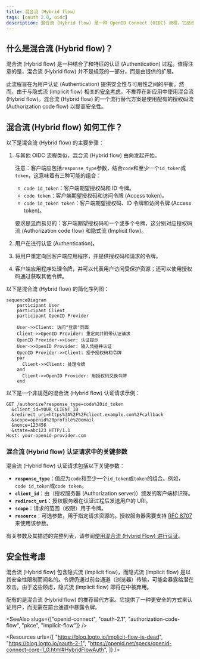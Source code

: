 ```yaml
---
title: 混合流 (Hybrid flow)
tags: [oauth 2.0, oidc]
description: 混合流 (Hybrid flow) 是一种 OpenID Connect (OIDC) 流程，它结合了授权码流 (Authorization code flow) 和隐式流 (Implicit flow)。它旨在为认证 (Authentication) 提供安全性与可用性之间的平衡。
---
```


## 什么是混合流 (Hybrid flow)？

混合流 (Hybrid flow) 是一种结合了<Ref slug="authorization-code-flow" />和<Ref slug="implicit-flow" />特征的认证 (Authentication) 过程。值得注意的是，混合流 (Hybrid flow) 并不是<Ref slug="oauth-2.0" />规范的一部分，而是由<Ref slug="openid-connect" />提供的扩展。

此流程旨在为用户认证 (Authentication) 提供安全性与可用性之间的平衡。然而，由于与隐式流 (Implicit flow) 相关的[安全考虑](#security-considerations)，不推荐在新应用中使用混合流 (Hybrid flow)。混合流 (Hybrid flow) 的一个流行替代方案是使用配有<Ref slug="pkce" />的授权码流 (Authorization code flow) 以提高安全性。

## 混合流 (Hybrid flow) 如何工作？

以下是混合流 (Hybrid flow) 的主要步骤：

1. 与其他 OIDC 流程类似，混合流 (Hybrid flow) 由<Ref slug="client" />向<Ref slug="openid-connect" headingId="openid-provider-op" />发起<Ref slug="authentication-request" />开始。

    注意：客户端应包括`response_type`参数，结合`code`和至少一个`id_token`或`token`，这意味着有三种可能的组合：

      - `code id_token`：客户端期望授权码和 ID 令牌。
      - `code token`：客户端期望授权码和访问令牌 (Access token)。
      - `code id_token token`：客户端期望授权码、ID 令牌和访问令牌 (Access token)。

    要求是显而易见的：客户端期望授权码和一个或多个令牌，这分别对应授权码流 (Authorization code flow) 和隐式流 (Implicit flow)。
2. 用户在<Ref slug="openid-connect" headingId="openid-provider-op" />进行认证 (Authentication)。
3. <Ref slug="openid-connect" headingId="openid-provider-op" />将用户重定向回客户端应用程序，并提供授权码和请求的令牌。
4. 客户端应用程序处理令牌，并可以代表用户访问受保护资源；还可以使用授权码通过<Ref slug="token-request" />获取其他令牌。

以下是混合流 (Hybrid flow) 的简化序列图：

```mermaid
sequenceDiagram
    participant User
    participant Client
    participant OpenID Provider

    User->>Client: 访问"登录"页面
    Client->>OpenID Provider: 重定向并附带认证请求
    OpenID Provider->>User: 认证提示
    User->>OpenID Provider: 输入凭据并认证
    OpenID Provider->>Client: 授予授权码和令牌
    par
      Client->>Client: 处理令牌
    and
      Client->>OpenID Provider: 用授权码交换令牌
    end
```

以下是一个非规范的混合流 (Hybrid flow) 认证请求示例：

```http
GET /authorize?response_type=code%20id_token
  &client_id=YOUR_CLIENT_ID
  &redirect_uri=https%3A%2F%2Fclient.example.com%2Fcallback
  &scope=openid%20profile%20email
  &nonce=123456
  &state=abc123 HTTP/1.1
Host: your-openid-provider.com
```

### 混合流 (Hybrid flow) 认证请求中的关键参数

混合流 (Hybrid flow) 认证请求包括以下关键参数：

- **`response_type`**：值应为`code`和至少一个`id_token`或`token`的组合。例如，`code id_token`或`code token`。
- **`client_id`**：由<Ref slug="openid-connect" headingId="openid-provider-op" />（授权服务器 (Authorization server)）颁发的客户端标识符。
- **`redirect_uri`**：授权服务器在认证过程后发送用户的 URI。
- **`scope`**：请求的<Ref slug="scope">范围</Ref>（权限）用于令牌。
- **`resource`**：可选参数，用于指定请求资源的<Ref slug="resource-indicator" />。授权服务器需要支持 [RFC 8707](https://datatracker.ietf.org/doc/html/rfc8707) 来使用该参数。

有关参数及其描述的完整列表，请参阅[使用混合流 (Hybrid Flow) 进行认证](https://openid.net/specs/openid-connect-core-1_0.html#HybridFlowAuth)。

## 安全性考虑

混合流 (Hybrid flow) 包含隐式流 (Implicit flow)，而隐式流 (Implicit flow) 是以其安全性限制而闻名的。令牌仍通过前台通道（浏览器）传输，可能会暴露给潜在攻击。由于这些顾虑，隐式流 (Implicit flow) 即将在<Ref slug="oauth-2.1" />中被弃用。

配有<Ref slug="pkce" />的<Ref slug="authorization-code-flow" />是混合流 (Hybrid flow) 的推荐替代方案。它提供了一种更安全的方式来认证用户，而无需在前台通道中暴露令牌。

<SeeAlso slugs={["openid-connect", "oauth-2.1", "authorization-code-flow", "pkce", "implicit-flow"]} />

<Resources
  urls={[
    "https://blog.logto.io/implicit-flow-is-dead",
    "https://blog.logto.io/oauth-2-1",
    "https://openid.net/specs/openid-connect-core-1_0.html#HybridFlowAuth",
  ]}
/>
